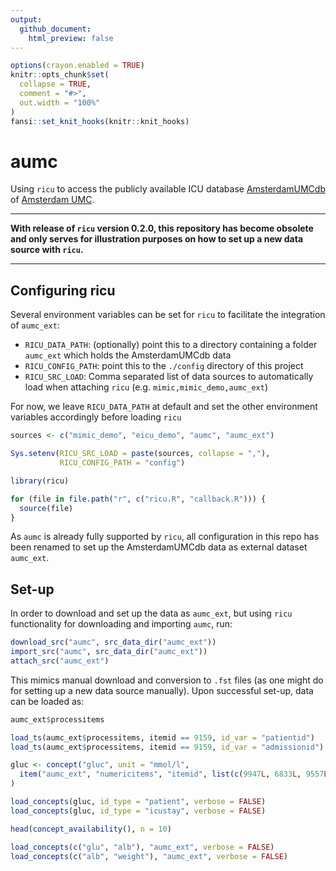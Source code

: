 ```yaml
---
output:
  github_document:
    html_preview: false
---
```


<!-- README.md is generated from README.Rmd. Please edit that file -->

```r
options(crayon.enabled = TRUE)
knitr::opts_chunk$set(
  collapse = TRUE,
  comment = "#>",
  out.width = "100%"
)
fansi::set_knit_hooks(knitr::knit_hooks)
```

# aumc

Using `ricu` to access the publicly available ICU database [AmsterdamUMCdb](https://github.com/AmsterdamUMC/AmsterdamUMCdb) of [Amsterdam UMC](https://www.amsterdamumc.nl).

---

**With release of `ricu` version 0.2.0, this repository has become obsolete and only serves for illustration purposes on how to set up a new data source with `ricu`.**

---

## Configuring ricu

Several environment variables can be set for `ricu` to facilitate the integration of `aumc_ext`:

* `RICU_DATA_PATH`: (optionally) point this to a directory containing a folder `aumc_ext` which holds the AmsterdamUMCdb data
* `RICU_CONFIG_PATH`: point this to the `./config` directory of this project
* `RICU_SRC_LOAD`: Comma separated list of data sources to automatically load when attaching `ricu` (e.g. `mimic,mimic_demo,aumc_ext`)

For now, we leave `RICU_DATA_PATH` at default and set the other environment variables accordingly before loading `ricu`

```r
sources <- c("mimic_demo", "eicu_demo", "aumc", "aumc_ext")

Sys.setenv(RICU_SRC_LOAD = paste(sources, collapse = ","),
           RICU_CONFIG_PATH = "config")

library(ricu)

for (file in file.path("r", c("ricu.R", "callback.R"))) {
  source(file)
}
```

As `aumc` is already fully supported by `ricu`, all configuration in this repo has been renamed to set up the AmsterdamUMCdb data as external dataset `aumc_ext`.

## Set-up

In order to download and set up the data as `aumc_ext`, but using `ricu` functionality for downloading and importing `aumc`, run:

```r
download_src("aumc", src_data_dir("aumc_ext"))
import_src("aumc", src_data_dir("aumc_ext"))
attach_src("aumc_ext")
```

This mimics manual download and conversion to `.fst` files (as one might do for setting up a new data source manually). Upon successful set-up, data can be loaded as:

```r
aumc_ext$processitems

load_ts(aumc_ext$processitems, itemid == 9159, id_var = "patientid")
load_ts(aumc_ext$processitems, itemid == 9159, id_var = "admissionid")

gluc <- concept("gluc", unit = "mmol/l",
  item("aumc_ext", "numericitems", "itemid", list(c(9947L, 6833L, 9557L)))
)

load_concepts(gluc, id_type = "patient", verbose = FALSE)
load_concepts(gluc, id_type = "icustay", verbose = FALSE)

head(concept_availability(), n = 10)

load_concepts(c("glu", "alb"), "aumc_ext", verbose = FALSE)
load_concepts(c("alb", "weight"), "aumc_ext", verbose = FALSE)
```

